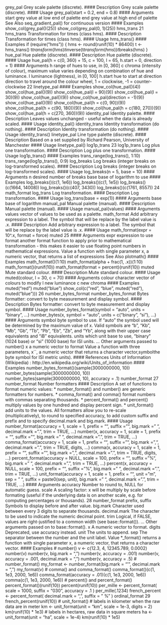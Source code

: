 grey_pal Grey scale palette (discrete).
#### Description
Grey scale palette (discrete).
#### Usage
grey_pal(start = 0.2, end = 0.8)
#### Arguments
start grey value at low end of palette
end grey value at high end of palette
See Also
seq_gradient_pal() for continuous version
#### Examples
show_col(grey_pal()(25))
show_col(grey_pal(0, 1)(25))
hms_trans 21
hms_trans Transformation for times (class hms).
#### Description
Transformation for times (class hms).
#### Usage
hms_trans()
#### Examples
if (require("hms")) {
hms <- round(runif(10) * 86400)
t <- hms_trans()
t$transform(hms)
t$inverse(t$transform(hms))
t$breaks(hms)
}
hue_pal Hue palette (discrete).
#### Description
Hue palette (discrete).
#### Usage
hue_pal(h = c(0, 360) + 15, c = 100, l = 65, h.start = 0,
direction = 1)
#### Arguments
h range of hues to use, in [0, 360]
c chroma (intensity of colour), maximum value varies depending on combination
of hue and luminance.
l luminance (lightness), in [0, 100]
h.start hue to start at
direction direction to travel around the colour wheel, 1 = clockwise, -1 = counter-clockwise
22 linetype_pal
#### Examples
show_col(hue_pal()(4))
show_col(hue_pal()(9))
show_col(hue_pal(l = 90)(9))
show_col(hue_pal(l = 30)(9))
show_col(hue_pal()(9))
show_col(hue_pal(direction = -1)(9))
show_col(hue_pal()(9))
show_col(hue_pal(h = c(0, 90))(9))
show_col(hue_pal(h = c(90, 180))(9))
show_col(hue_pal(h = c(180, 270))(9))
show_col(hue_pal(h = c(270, 360))(9))
identity_pal Identity palette.
#### Description
Leaves values unchanged - useful when the data is already scaled.
#### Usage
identity_pal()
identity_trans Identity transformation (do nothing).
#### Description
Identity transformation (do nothing).
#### Usage
identity_trans()
linetype_pal Line type palette (discrete).
#### Description
Based on a set supplied by Richard Pearson, University of Manchester
#### Usage
linetype_pal()
log1p_trans 23
log1p_trans Log plus one transformation.
#### Description
Log plus one transformation.
#### Usage
log1p_trans()
#### Examples
trans_range(log_trans(), 1:10)
trans_range(log1p_trans(), 0:9)
log_breaks Log breaks (integer breaks on log-transformed scales).
#### Description
Log breaks (integer breaks on log-transformed scales).
#### Usage
log_breaks(n = 5, base = 10)
#### Arguments
n desired number of breaks
base base of logarithm to use
#### Examples
log_breaks()(c(1, 1e6))
log_breaks()(c(1, 1e5))
log_breaks()(c(1664, 14008))
log_breaks()(c(407, 3430))
log_breaks()(c(1761, 8557))
24 math_format
log_trans Log transformation.
#### Description
Log transformation.
#### Usage
log_trans(base = exp(1))
#### Arguments
base base of logarithm
manual_pal Manual palette (manual).
#### Description
Manual palette (manual).
#### Usage
manual_pal(values)
#### Arguments
values vector of values to be used as a palette.
math_format Add arbitrary expression to a label. The symbol that will be replace
by the label value is .x.
#### Description
Add arbitrary expression to a label. The symbol that will be replace by the label value is .x.
#### Usage
math_format(expr = 10^.x, format = force)
muted 25
#### Arguments
expr expression to use
format another format function to apply prior to mathematical transformation - this
makes it easier to use floating point numbers in mathematical expressions.
Value
a function with single parameter x, a numeric vector, that returns a list of expressions
See Also
plotmath()
#### Examples
math_format()(1:10)
math_format(alpha + frac(1, .x))(1:10)
math_format()(runif(10))
math_format(format = percent)(runif(10))
muted Mute standard colour.
#### Description
Mute standard colour.
#### Usage
muted(colour, l = 30, c = 70)
#### Arguments
colour character vector of colours to modify
l new luminance
c new chroma
#### Examples
muted("red")
muted("blue")
show_col(c("red", "blue", muted("red"), muted("blue")))
26 number_bytes_format
number_bytes_format Bytes formatter: convert to byte measurement and display symbol.
#### Description
Bytes formatter: convert to byte measurement and display symbol.
#### Usage
number_bytes_format(symbol = "auto", units = "binary", ...)
number_bytes(x, symbol = "auto", units = c("binary", "si"), ...)
#### Arguments
symbol byte symbol to use. If "auto" the symbol used will be determined by the maximum
value of x. Valid symbols are "b", "Kb", "Mb", "Gb", "Tb", "Pb", "Eb",
"Zb", and "Yb", along with their upper case equivalents and "iB" equivalents.
units which unit base to use, "binary" (1024 base) or "si" (1000 base) for ISI units.
... Other arguments passed to number()
x a numeric vector to format
Value
a function with three parameters, x``, a numeric vector that returns a character vector,symbolthe byte symbol for ISI metric units).
#### References
Units of Information (Wikipedia) : http://en.wikipedia.org/wiki/Units_of_information
#### Examples
number_bytes_format()(sample(3000000000, 10))
number_bytes(sample(3000000000, 10))
number_bytes(sample(3000000000, 10), accuracy = .1)
number_format 27
number_format Number formatters
#### Description
A set of functions to format numeric values:
*  number_format() and number() are generic formatters for numbers.
*  comma_format() and comma() format numbers with commas separating thousands.
*  percent_format() and percent() multiply values by one hundred and display percent sign.
*  unit_format() add units to the values.
All formatters allow you to re-scale (multiplicatively), to round to specified accuracy, to add
custom suffix and prefix and to specify decimal.mark and big.mark.
#### Usage
number_format(accuracy = 1, scale = 1, prefix = "", suffix = "",
big.mark = " ", decimal.mark = ".", trim = TRUE, ...)
number(x, accuracy = 1, scale = 1, prefix = "", suffix = "",
big.mark = " ", decimal.mark = ".", trim = TRUE, ...)
comma_format(accuracy = 1, scale = 1, prefix = "", suffix = "",
big.mark = ",", decimal.mark = ".", trim = TRUE, digits, ...)
comma(x, accuracy = 1, scale = 1, prefix = "", suffix = "",
big.mark = ",", decimal.mark = ".", trim = TRUE, digits, ...)
percent_format(accuracy = NULL, scale = 100, prefix = "",
suffix = "%", big.mark = " ", decimal.mark = ".", trim = TRUE,
...)
percent(x, accuracy = NULL, scale = 100, prefix = "",
suffix = "%", big.mark = " ", decimal.mark = ".", trim = TRUE,
...)
unit_format(accuracy = 1, scale = 1, prefix = "", unit = "m",
sep = " ", suffix = paste0(sep, unit), big.mark = " ",
decimal.mark = ".", trim = TRUE, ...)
#### Arguments
accuracy Number to round to, NULL for automatic guess.
scale A scaling factor: x will be multiply by scale before formating (useful if the underlying
data is on another scale, e.g. for computing percentages or thousands).
28 number_format
prefix, suffix Symbols to display before and after value.
big.mark Character used between every 3 digits to separate thousands.
decimal.mark The character to be used to indicate the numeric decimal point.
trim Logical, if FALSE, values are right-justified to a common width (see base::format()).
... Other arguments passed on to base::format().
x A numeric vector to format.
digits Deprecated, use accuracy instead.
unit The units to append.
sep The separator between the number and the unit label.
Value
*_format() returns a function with single parameter x, a numeric vector, that returns a character
vector.
#### Examples
# number()
v <- c(12.3, 4, 12345.789, 0.0002)
number(v)
number(v, big.mark = ",")
number(v, accuracy = .001)
number(v, accuracy = .001, decimal.mark = ",")
number(v, accuracy = .5)
# number_format()
my_format <- number_format(big.mark = "'", decimal.mark = ",")
my_format(v)
# comma() and comma_format()
comma_format()(c(1, 1e3, 2000, 1e6))
comma_format(accuracy = .01)(c(1, 1e3, 2000, 1e6))
comma(c(1, 1e3, 2000, 1e6))
# percent() and percent_format()
percent_format()(runif(10))
percent(runif(10))
per_mille <- percent_format(
scale = 1000,
suffix = "\u2030",
accuracy = .1
)
per_mille(.1234)
french_percent <- percent_format(
decimal.mark = ",",
suffix = " %"
)
ordinal_format 29
french_percent(runif(10))
# unit_format()
# labels in kilometer when the raw data are in meter
km <- unit_format(unit = "km", scale = 1e-3, digits = 2)
km(runif(10) * 1e3)
# labels in hectares, raw data in square meters
ha <- unit_format(unit = "ha", scale = 1e-4)
km(runif(10) * 1e5)

